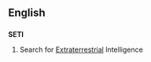 ==English==
{{wikipedia}}

==={{acronym}}===
'''SETI'''

#Search for [[extraterrrestrial|Extraterrestrial]] Intelligence